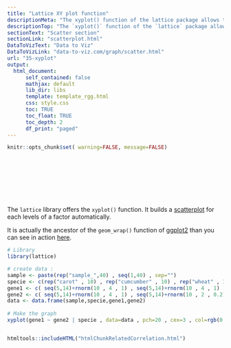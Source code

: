 ```yaml
---
title: "Lattice XY plot function"
descriptionMeta: "The xyplot() function of the lattice package allows to build a scatterplot for several categories automatically."
descriptionTop: "The `xyplot()` function of the `lattice` package allows to build a [scatterplot](scatterplot.html) for several categories automatically."
sectionText: "Scatter section"
sectionLink: "scatterplot.html"
DataToVizText: "Data to Viz"
DataToVizLink: "data-to-viz.com/graph/scatter.html"
url: "35-xyplot"
output:
  html_document:
      self_contained: false    
      mathjax: default
      lib_dir: libs
      template: template_rgg.html
      css: style.css
      toc: TRUE
      toc_float: TRUE
      toc_depth: 2
      df_print: "paged"
---
```



```r
knitr::opts_chunk$set( warning=FALSE, message=FALSE)
```

<div class="container" style="padding-top: 100px">




<div class = "row">

<div class = "col-md-6  col-sm-12 align-self-center">

The `lattice` library offers the `xyplot()` function. It builds a [scatterplot](scatterplot.html) for each levels of a factor automatically.

It is actually the ancestor of the `geom_wrap()` function of [ggplot2](ggplot2.html) than you can see in action [here](223-faceting-with-ggplot2.html).


</div>


<div class = "col-md-6  col-sm-12">

```r
# Library
library(lattice)

# create data :
sample <- paste(rep("sample_",40) , seq(1,40) , sep="")
specie <- c(rep("carot" , 10) , rep("cumcumber" , 10) , rep("wheat" , 10) , rep("Potatoe" , 10) )
gene1 <- c( seq(5,14)+rnorm(10 , 4 , 1) , seq(5,14)+rnorm(10 , 4 , 1) , seq(5,14)+rnorm(10 , 4 , 1) , seq(5,14)+rnorm(10 , 4 , 1) )
gene2 <- c( seq(5,14)+rnorm(10 , 4 , 1) , seq(5,14)+rnorm(10 , 2 , 0.2) , seq(5,14)+rnorm(10 , 4 , 4) , seq(5,14)+rnorm(10 , 4 , 3) )
data <- data.frame(sample,specie,gene1,gene2)
 
# Make the graph
xyplot(gene1 ~ gene2 | specie , data=data , pch=20 , cex=3 , col=rgb(0.2,0.4,0.8,0.5) )
```
</div>
</div>



```r
```









<!-- Close container -->
</div>




```r
htmltools::includeHTML("htmlChunkRelatedCorrelation.html")
```
